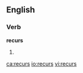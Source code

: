 
==English==

===Verb===
'''recurs'''

# {{third-person singular of|[[recur]]}}

[[ca:recurs]]
[[io:recurs]]
[[vi:recurs]]